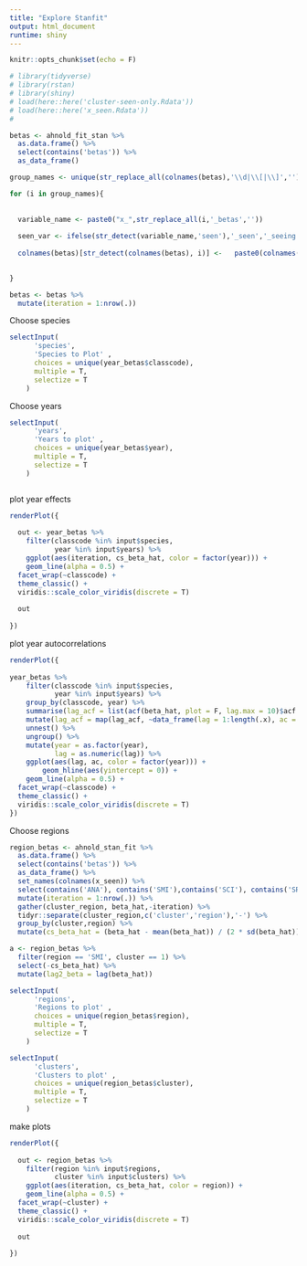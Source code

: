 ```yaml
---
title: "Explore Stanfit"
output: html_document
runtime: shiny
---
```

```r
knitr::opts_chunk$set(echo = F)
```

```r
# library(tidyverse)
# library(rstan)
# library(shiny)
# load(here::here('cluster-seen-only.Rdata'))
# load(here::here('x_seen.Rdata'))
# 

betas <- ahnold_fit_stan %>% 
  as.data.frame() %>% 
  select(contains('betas')) %>% 
  as_data_frame() 

group_names <- unique(str_replace_all(colnames(betas),'\\d|\\[|\\]',''))

for (i in group_names){
  
  
  variable_name <- paste0("x_",str_replace_all(i,'_betas',''))
  
  seen_var <- ifelse(str_detect(variable_name,'seen'),'_seen','_seeing')
  
  colnames(betas)[str_detect(colnames(betas), i)] <-   paste0(colnames(eval(rlang::parse_expr(variable_name))),seen_var)

  
}

betas <- betas %>% 
  mutate(iteration = 1:nrow(.))


```



Choose species
```r

selectInput(
      'species',
      'Species to Plot' ,
      choices = unique(year_betas$classcode),
      multiple = T,
      selectize = T
    )

```

Choose years

```r

selectInput(
      'years',
      'Years to plot' ,
      choices = unique(year_betas$year),
      multiple = T,
      selectize = T
    )



```

plot year effects

```r

renderPlot({
  
  out <- year_betas %>% 
    filter(classcode %in% input$species,
           year %in% input$years) %>% 
    ggplot(aes(iteration, cs_beta_hat, color = factor(year))) + 
    geom_line(alpha = 0.5) +
  facet_wrap(~classcode) +
  theme_classic() + 
  viridis::scale_color_viridis(discrete = T)
  
  out
  
})

```

plot year autocorrelations

```r


renderPlot({
  
year_betas %>% 
    filter(classcode %in% input$species,
           year %in% input$years) %>%
    group_by(classcode, year) %>% 
    summarise(lag_acf = list(acf(beta_hat, plot = F, lag.max = 10)$acf %>% drop())) %>% 
    mutate(lag_acf = map(lag_acf, ~data_frame(lag = 1:length(.x), ac = .x))) %>% 
    unnest() %>% 
    ungroup() %>% 
    mutate(year = as.factor(year),
           lag = as.numeric(lag)) %>% 
    ggplot(aes(lag, ac, color = factor(year))) + 
        geom_hline(aes(yintercept = 0)) +
    geom_line(alpha = 0.5) +
  facet_wrap(~classcode) +
  theme_classic() + 
  viridis::scale_color_viridis(discrete = T)  
})

```


Choose regions

```r

region_betas <- ahnold_stan_fit %>% 
  as.data.frame() %>% 
  select(contains('betas')) %>% 
  as_data_frame() %>% 
  set_names(colnames(x_seen)) %>% 
  select(contains('ANA'), contains('SMI'),contains('SCI'), contains('SRI')) %>% 
  mutate(iteration = 1:nrow(.)) %>% 
  gather(cluster_region, beta_hat,-iteration) %>% 
  tidyr::separate(cluster_region,c('cluster','region'),'-') %>% 
  group_by(cluster,region) %>% 
  mutate(cs_beta_hat = (beta_hat - mean(beta_hat)) / (2 * sd(beta_hat))) %>% ungroup()

a <- region_betas %>% 
  filter(region == 'SMI', cluster == 1) %>% 
  select(-cs_beta_hat) %>% 
  mutate(lag2_beta = lag(beta_hat))


```


```r

selectInput(
      'regions',
      'Regions to plot' ,
      choices = unique(region_betas$region),
      multiple = T,
      selectize = T
    )


```

```r

selectInput(
      'clusters',
      'Clusters to plot' ,
      choices = unique(region_betas$cluster),
      multiple = T,
      selectize = T
    )


```


make plots

```r

renderPlot({
  
  out <- region_betas %>% 
    filter(region %in% input$regions,
           cluster %in% input$clusters) %>% 
    ggplot(aes(iteration, cs_beta_hat, color = region)) + 
    geom_line(alpha = 0.5) +
  facet_wrap(~cluster) +
  theme_classic() + 
  viridis::scale_color_viridis(discrete = T)
  
  out
  
})



```






